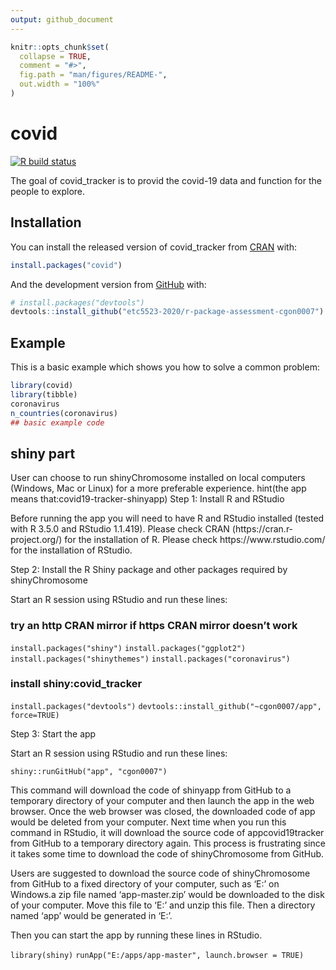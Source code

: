 ```yaml
---
output: github_document
---
```


<!-- README.md is generated from README.Rmd. Please edit that file -->

```r
knitr::opts_chunk$set(
  collapse = TRUE,
  comment = "#>",
  fig.path = "man/figures/README-",
  out.width = "100%"
)
```

# covid

<!-- badges: start -->
[![R build status](https://github.com/etc5523-2020/r-package-assessment-cgon0007/workflows/R-CMD-check/badge.svg)](https://github.com/etc5523-2020/r-package-assessment-cgon0007/actions)
<!-- badges: end -->

The goal of covid_tracker is to provid the covid-19 data and function for the people to explore.

## Installation

You can install the released version of covid_tracker from [CRAN](https://CRAN.R-project.org) with:

``` r
install.packages("covid")
```

And the development version from [GitHub](https://github.com/) with:

``` r
# install.packages("devtools")
devtools::install_github("etc5523-2020/r-package-assessment-cgon0007")
```
## Example

This is a basic example which shows you how to solve a common problem:

```r
library(covid)
library(tibble)
coronavirus
n_countries(coronavirus)
## basic example code
```

## shiny part

User can choose to run shinyChromosome installed on local computers (Windows, Mac or Linux) for a more preferable experience.
hint(the app means that:covid19-tracker-shinyapp)
Step 1: Install R and RStudio

Before running the app you will need to have R and RStudio installed (tested with R 3.5.0 and RStudio 1.1.419).
Please check CRAN (https://cran.r-project.org/) for the installation of R.
Please check https://www.rstudio.com/ for the installation of RStudio.

Step 2: Install the R Shiny package and other packages required by shinyChromosome

Start an R session using RStudio and run these lines:

### try an http CRAN mirror if https CRAN mirror doesn't work


`install.packages("shiny")`
`install.packages("ggplot2")`
`install.packages("shinythemes")`
`install.packages("coronavirus")`

### install shiny:covid_tracker 

`install.packages("devtools") ` 
`devtools::install_github("~cgon0007/app", force=TRUE) ` 

Step 3: Start the app

Start an R session using RStudio and run these lines:


`shiny::runGitHub("app", "cgon0007")`

This command will download the code of shinyapp from GitHub to a temporary directory of your computer and then launch the app in the web browser. Once the web browser was closed, the downloaded code of app would be deleted from your computer. Next time when you run this command in RStudio, it will download the source code of appcovid19tracker from GitHub to a temporary directory again. This process is frustrating since it takes some time to download the code of shinyChromosome from GitHub.

Users are suggested to download the source code of shinyChromosome from GitHub to a fixed directory of your computer, such as 'E:\apps' on Windows.a zip file named 'app-master.zip' would be downloaded to the disk of your computer. Move this file to 'E:\apps' and unzip this file. Then a directory named 'app' would be generated in 'E:\apps'. 

Then you can start the app by running these lines in RStudio.


`library(shiny)`
`runApp("E:/apps/app-master", launch.browser = TRUE)`












